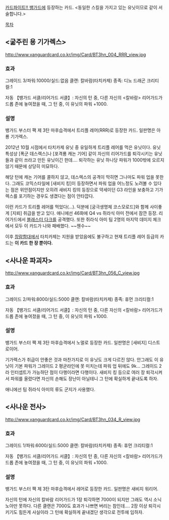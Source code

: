 [[카드파이트!! 뱅가드]]에 등장하는 카드.
<동일한 스킬을 가지고 있는 유닛이므로 같이 서술합니다.>

[[목차]]

== <굶주린 용 기가렉스> ==

http://www.vanguardcard.co.kr/img/Card/BT3hn_004_RRR_view.jpg

=== 효과 ===
그레이드 3/파워:10000/실드:없음
클랜: 칼바람(타치카제)
종족: 디노 드래곤
크리티컬:1

자동 【뱅가드 서클/리어가드 서클】: 자신의 턴 중, 다른 자신의 <칼바람> 리어가드가 드롭 존에 놓여졌을 때, 그 턴 중, 이 유닛의 파워 +1000.

=== 설명 ===
뱅가드 부스터 팩 제 3탄 마후습격에서 트리플 레어(RRR)로 등장한 카드. 일판명은 아룡 기가렉스.

2012년 10월 시점에서 타치카제 유닛 중 유일하게 트리플 레어를 먹은 유닛이다. 유닛 특성상 [폭군 데스렉스]나 [포격룡 캐논 기어] 같이 자신의 리어가드를 퇴각시키는 유닛들과 같이 쓰라고 만든 유닛이긴 한데…. 퇴각하는 유닛 하나당 파워가 1000밖에 오르지 않기 때문에 상당히 미묘하다.

해당 턴에 캐논 기어를 콜하지 않고, 데스렉스의 공격이 막히면 그나마도 파워 업을 못한다. 그래도 코믹스타일에 [새비지 킹]이 등장하면서 파워 업을 어느정도 노려볼 수 있다는 점은 위안점이지만 오히려 새비지 킹의 등장으로 약세이던 G3 라인을 보충하고 기가렉스를 포기하는 경우도 생겼다는 점이 안타깝다.

이런 카드가 트리플 레어를 먹었다(…). 덕분에 [궁극생명체 코스모로드]와 함께 사이좋게 [지뢰] 취급을 받고 있다. 애니에선 46화에 Q4 vs 쥐라식 아미 전에서 잠깐 등장. 리어가드에서 [[블래스터 다크]]를 공격했다. 또한 쥐라식 아미 팀 2명의 마지막 데미지 체크에서 모두 이 카드가 나와 패배했다. ~~웬수~~

이후 [[창람함대]]에서 타치카제는 지원을 받았음에도 불구하고 현재 트리플 레어 등급의 카드는 '''이 카드 한 장 뿐이다.'''

== <사나운 파괴자> ==

http://www.vanguardcard.co.kr/img/Card/BT3hn_056_C_view.jpg

=== 효과 ===
그레이드 2/파워:8000/실드:5000
클랜: 칼바람(타치카제)
종족: 휴먼
크리티컬:1

자동 【뱅가드 서클/리어가드 서클】: 자신의 턴 중, 다른 자신의 <칼바람> 리어가드가 드롭 존에 놓여졌을 때, 그 턴 중, 이 유닛의 파워 +1000.

=== 설명 ===

뱅가드 부스터 팩 제 3탄 마후습격에서 노멀로 등장한 카드. 일판명은 [새비지] 디스트로이어.

기가렉스가 취급이 안좋은 것과 마찬가지로 이 유닛도 크게 다르진 않다. 안그래도 이 유닛이 기본 파워가 그레이드 2 평균라인에 못 미치는데 파워 업 뒤에도 9k… 그레이드 2라 인터셉트가 가능하단 점이 다행이라면 다행이다. 새비지 킹 등으로 여러 장 퇴각시켜서 파워를 올렸다면 자신의 손해도 장난이 아닐테니 그 턴에 확실하게 끝내도록 하자.

애니에선 팀 쥐라식 아미의 류도 군지가 사용했다.

== <사나운 전사> ==

http://www.vanguardcard.co.kr/img/Card/BT3hn_034_R_view.jpg

=== 효과 ===
그레이드 1/파워:6000/실드:5000
클랜: 칼바람(타치카제)
종족: 휴먼
크리티컬:1

자동 【뱅가드 서클/리어가드 서클】: 자신의 턴 중, 다른 자신의 <칼바람> 리어가드가 드롭 존에 놓여졌을 때, 그 턴 중, 이 유닛의 파워 +1000.

=== 설명 ===

뱅가드 부스터 팩 제 3탄 마후습격에서 레어로 등장한 카드. 일판명은 새비지 워리어.

자신의 턴에 자신의 칼바람 리어가드가 1장 퇴각하면 7000이 되지만 그래도 역시 소닉노아만 못하다. 다른 클랜은 7000도 효과가 나쁘면 버리는 참인데…. 2장 이상 퇴각시키기도 힘든게 사실이라 그 턴에 확실하게 끝내겠단 생각으로 전투에 임하자.
